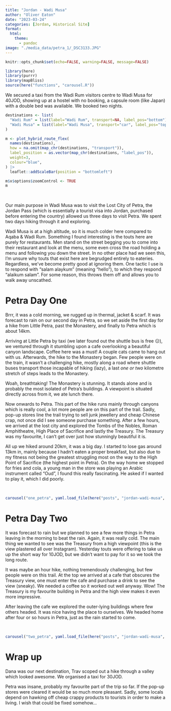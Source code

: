 ```yaml
---
title: "Jordan - Wadi Musa"
author: "Oliver Eaton"
date: "2023-03-24"
categories: [Jordan, Historical Site]
format: 
  html:
    theme: 
      - pandoc
image: "./media_data/petra_1/_DSC3133.JPG"
---
```


```r
knitr::opts_chunk$set(echo=FALSE, warning=FALSE, message=FALSE)
```

```r
library(here)
library(purrr)
library(mapBliss)
source(here("functions", "carousel.R"))
```

We secured a taxi from the Wadi Rum visitors centre to Wadi Musa for 40JOD, showing up at a hostel with no booking, a capsule room (like Japan) with a double bed was available. We booked two nights.

```r
destinations <- list(
  "Wadi Rum" = list(label="Wadi Rum", transport=NA, label_pos="bottom"),
  "Wadi Musa" = list(label="Wadi Musa", transport="car", label_pos="top")
)

m <- plot_hybrid_route_flex(
  names(destinations), 
  how = na.omit(map_chr(destinations, "transport")), 
  label_position = as.vector(map_chr(destinations, "label_pos")),
  weight=3,
  colour="blue",
) |> 
  leaflet::addScaleBar(position = "bottomleft")

m$x$options$zoomControl <- TRUE
m
```

<br>

Our main purpose in Wadi Musa was to visit the Lost City of Petra, the Jordan Pass (which is essentially a tourist visa into Jordan, purchased before entering the country) allowed us three days to visit Petra. We spent two days hiking through it and exploring.

Wadi Musa is at a high altitude, so it is much colder here compared to Aqaba & Wadi Rum. Something I found interesting is the touts here are purely for restaurants. Men stand on the street begging you to come into their restaurant and look at the menu, some even cross the road holding a menu and following you down the street. In no other place had we seen this, I'm unsure why touts that exist here are begrudged entirely to eateries. Regardless, we've become pretty good at ignoring them. One tactic I use is to respond with "salam alaykum" (meaning "hello"), to which they respond "alaikum salam". For some reason, this throws them off and allows you to walk away unscathed.

# Petra Day One

Brrr, it was a cold morning, we rugged up in thermal, jacket & scarf. It was forecast to rain on our second day in Petra, so we set aside the first day for a hike from Little Petra, past the Monastery, and finally to Petra which is about 14km.

Arriving at Little Petra by taxi (we later found out the shuttle bus is free 😑), we ventured through it stumbling upon a cafe overlooking a beautiful canyon landscape. Coffee here was a must! A couple cats came to hang out with us. Afterwards, the hike to the Monastery began. Few people were on the train, it wasn't a challenging hike, mostly along a road where shuttle buses transport those incapable of hiking (lazy), a last *one or two* kilometre stretch of steps leads to the Monastery.

Woah, breathtaking! The Monastery is stunning. It stands alone and is probably the most isolated of Petra's buildings. A viewpoint is situated directly across from it, we ate lunch there.

Now onwards to Petra. This part of the hike runs mainly through canyons which is really cool, a lot more people are on this part of the trail. Sadly, pop-up stores line the trail trying to sell junk jewellery and cheap Chinese crap, not once did I see someone purchase something. After a few hours, we arrived at the lost city and explored the Tombs of the Nobles, Roman Amphitheatre, High Place of Sacrifice and lastly the Treasury. The Treasury was my favourite, I can't get over just how stunningly beautiful it is.

All up we hiked around 20km, it was a big day. I started to lose gas around 13km in, mainly because I hadn't eaten a proper breakfast, but also due to my fitness not being the greatest struggling most on the way to the High Point of Sacrifice (the highest point in Petra). On the way home we stopped for fries and cola, a young man in the store was playing an Arabic instrument called "Oud", I found this really fascinating. He asked if I wanted to play it, which I did poorly.

<br>

```r
carousel("one_petra", yaml.load_file(here("posts", "jordan-wadi-musa", "media_data", "petra_1", "petra_1.yml")))
```

# Petra Day Two

It was forecast to rain but we planned to see a few more things in Petra leaving in the morning to beat the rain. Again, it was really cold. The main thing we wanted to see was the Treasury from a high viewpoint (this is the view plastered all over Instagram). Yesterday touts were offering to take us up the short way for 10JOD, but we didn't want to pay for it so we took the long route.

It was maybe an hour hike, nothing tremendously challenging, but few people were on this trail. At the top we arrived at a cafe that obscures the Treasury view, one must enter the cafe and purchase a drink to see the view (sneaky). We needed a coffee so it worked out well anyway. Wow! The Treasury is my favourite building in Petra and the high view makes it even more impressive.

After leaving the cafe we explored the outer-lying buildings where few others headed. It was nice having the place to ourselves. We headed home after four or so hours in Petra, just as the rain started to come.

<br>

```r
carousel("two_petra", yaml.load_file(here("posts", "jordan-wadi-musa", "media_data", "petra_2", "petra_2.yml")))
```

# Wrap up

Dana was our next destination, Trav scoped out a hike through a valley which looked awesome. We organised a taxi for 30JOD.

Petra was insane, probably my favourite part of the trip so far. If the pop-up stores were cleared it would be so much more pleasant. Sadly, some locals depend on hawking off cheap crappy products to tourists in order to make a living. I wish that could be fixed somehow...
